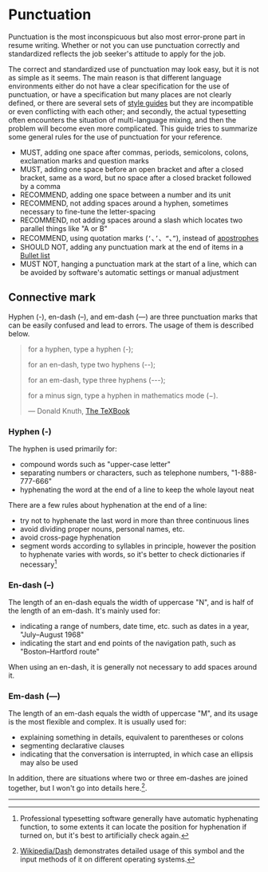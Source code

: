 # Punctuation

Punctuation is the most inconspicuous but also most error-prone part in resume
writing. Whether or not you can use punctuation correctly and standardized
reflects the job seeker's attitude to apply for the job.

The correct and standardized use of punctuation may look easy, but it is not as
simple as it seems. The main reason is that different language environments
either do not have a clear specification for the use of punctuation, or have a
specification but many places are not clearly defined, or there are several sets
of [style guides](https://en.wikipedia.org/wiki/Style_guide) but they are
incompatible or even conflicting with each other; and secondly, the actual
typesetting often encounters the situation of multi-language mixing, and then
the problem will become even more complicated. This guide tries to summarize
some general rules for the use of punctuation for your reference.

- MUST, adding one space after commas, periods, semicolons, colons, exclamation
  marks and question marks
- MUST, adding one space before an open bracket and after a closed bracket, same
  as a word, but no space after a closed bracket followed by a comma
- RECOMMEND, adding one space between a number and its unit
- RECOMMEND, not adding spaces around a hyphen, sometimes necessary to fine-tune
  the letter-spacing
- RECOMMEND, not adding spaces around a slash which locates two parallel things
  like "A or B"
- RECOMMEND, using quotation marks (`‘`、`’`、`“`、`”`), instead of
  [apostrophes](https://en.wikipedia.org/wiki/Apostrophe)
- SHOULD NOT, adding any punctuation mark at the end of items in a [Bullet
  list](<https://en.wikipedia.org/wiki/Bullet_(typography)>)
- MUST NOT, hanging a punctuation mark at the start of a line, which can be
  avoided by software's automatic settings or manual adjustment

## Connective mark

Hyphen (-), en-dash (–), and em-dash (—) are three punctuation marks that can be
easily confused and lead to errors. The usage of them is described below.

> for a hyphen, type a hyphen (-);
>
> for an en-dash, type two hyphens (--);
>
> for an em-dash, type three hyphens (---);
>
> for a minus sign, type a hyphen in mathematics mode ($-$).
>
> — Donald Knuth, [The TeXBook](https://en.wikipedia.org/wiki/Computers_and_Typesetting)

### Hyphen (-)

The hyphen is used primarily for:

- compound words such as "upper-case letter"
- separating numbers or characters, such as telephone numbers, "1-888-777-666"
- hyphenating the word at the end of a line to keep the whole layout neat

There are a few rules about hyphenation at the end of a line:

- try not to hyphenate the last word in more than three continuous lines
- avoid dividing proper nouns, personal names, etc.
- avoid cross-page hyphenation
- segment words according to syllables in principle, however the position to
  hyphenate varies with words, so it's better to check dictionaries if
  necessary[^7]

### En-dash (–)

The length of an en-dash equals the width of uppercase "N", and is half of the
length of an em-dash. It's mainly used for:

- indicating a range of numbers, date time, etc. such as dates in a year, "July–August 1968"
- indicating the start and end points of the navigation path, such as
  "Boston–Hartford route"

When using an en-dash, it is generally not necessary to add spaces around it.

### Em-dash (—)

The length of an em-dash equals the width of uppercase "M", and its usage is the
most flexible and complex. It is usually used for:

- explaining something in details, equivalent to parentheses or colons
- segmenting declarative clauses
- indicating that the conversation is interrupted, in which case an
  ellipsis may also be used

In addition, there are situations where two or three em-dashes are joined
together, but I won't go into details here.[^8].

---

[^7]:
    Professional typesetting software generally have automatic
    hyphenating function, to some extents it can locate the position for
    hyphenation if turned on, but it's best to artificially check
    again.

[^8]:
    [Wikipedia/Dash](https://en.wikipedia.org/wiki/Dash) demonstrates detailed
    usage of this symbol and the input methods of it on different operating
    systems.
